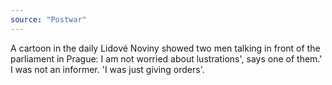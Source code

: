 ```yaml
---
source: "Postwar"
---
```


A cartoon in the daily Lidové Noviny showed two men talking in front of the parliament in Prague: I am not worried about lustrations', says one of them.' I was not an informer. 'I was just giving orders'.
